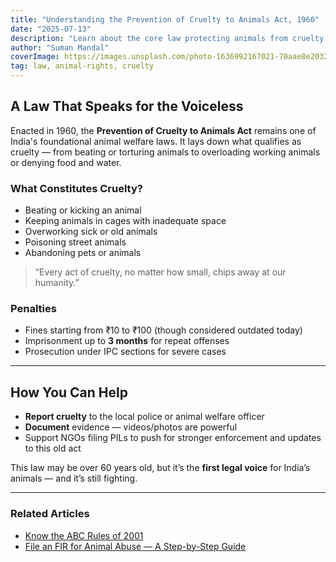 ```yaml
---
title: "Understanding the Prevention of Cruelty to Animals Act, 1960"
date: "2025-07-13"
description: "Learn about the core law protecting animals from cruelty in India and what you can do if you witness abuse."
author: "Suman Mandal"
coverImage: https://images.unsplash.com/photo-1636992167021-70aae8e2032e?q=80&w=769&auto=format&fit=crop&ixlib=rb-4.1.0&ixid=M3wxMjA3fDB8MHxwaG90by1wYWdlfHx8fGVufDB8fHx8fA%3D%3D
tag: law, animal-rights, cruelty
---
```


## A Law That Speaks for the Voiceless

Enacted in 1960, the **Prevention of Cruelty to Animals Act** remains one of India's foundational animal welfare laws. It lays down what qualifies as cruelty — from beating or torturing animals to overloading working animals or denying food and water.

### What Constitutes Cruelty?

- Beating or kicking an animal  
- Keeping animals in cages with inadequate space  
- Overworking sick or old animals  
- Poisoning street animals  
- Abandoning pets or animals

> “Every act of cruelty, no matter how small, chips away at our humanity.”

### Penalties

- Fines starting from ₹10 to ₹100 (though considered outdated today)
- Imprisonment up to **3 months** for repeat offenses
- Prosecution under IPC sections for severe cases

---

## How You Can Help

- **Report cruelty** to the local police or animal welfare officer  
- **Document** evidence — videos/photos are powerful  
- Support NGOs filing PILs to push for stronger enforcement and updates to this old act

This law may be over 60 years old, but it’s the **first legal voice** for India’s animals — and it’s still fighting.

---

### Related Articles

- [Know the ABC Rules of 2001](/blog/abc-dog-rules)
- [File an FIR for Animal Abuse — A Step-by-Step Guide](/blog/how-to-report-cruelty)
